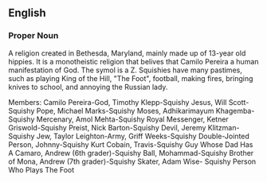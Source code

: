 ==English==
===Proper Noun===
A religion created in Bethesda, Maryland, mainly made up of 13-year old hippies. It is a monotheistic religion that belives that Camilo Pereira a human manifestation of God. The symol is a Z. Squishies have many pastimes, such as playing King of the Hill, "The Foot", football, making fires, bringing knives to school, and annoying the Russian lady.

Members:
Camilo Pereira-God,
Timothy Klepp-Squishy Jesus,
Will Scott-Squishy Pope,
Michael Marks-Squishy Moses,
Adhikarimayum Khagemba-Squishy Mercenary,
Amol Mehta-Squishy Royal Messenger,
Ketner Griswold-Squishy Preist,
Nick Barton-Squishy Devil,
Jeremy Klitzman-Squishy Jew,
Taylor Leighton-Army,
Griff Weeks-Squishy Double-Jointed Person,
Johnny-Squishy Kurt Cobain,
Travis-Squishy Guy Whose Dad Has A Camaro,
Andrew (6th grader)-Squishy Ball,
Mohammad-Squishy Brother of Mona,
Andrew (7th grader)-Squishy Skater,
Adam Wise- Squishy Person Who Plays The Foot